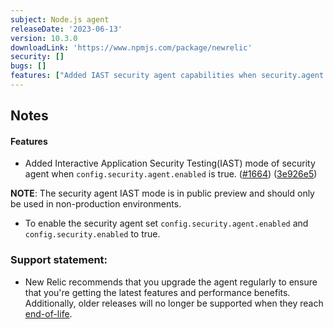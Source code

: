 ```yaml
---
subject: Node.js agent
releaseDate: '2023-06-13'
version: 10.3.0
downloadLink: 'https://www.npmjs.com/package/newrelic'
security: []
bugs: []
features: ["Added IAST security agent capabilities when security.agent.enabled is true"]
---
```


## Notes

#### Features

* Added Interactive Application Security Testing(IAST) mode of security agent when `config.security.agent.enabled` is true. ([#1664](https://github.com/newrelic/node-newrelic/pull/1664)) ([3e926e5](https://github.com/newrelic/node-newrelic/commit/3e926e59ab5feba4b2759d8a108c424b237b5eda))

**NOTE**: The security agent IAST mode is in public preview and should only be used in non-production environments.   

* To enable the security agent set `config.security.agent.enabled` and `config.security.enabled` to true. 


### Support statement:

* New Relic recommends that you upgrade the agent regularly to ensure that you're getting the latest features and performance benefits. Additionally, older releases will no longer be supported when they reach [end-of-life](/docs/using-new-relic/cross-product-functions/install-configure/notification-changes-new-relic-saas-features-distributed-software).